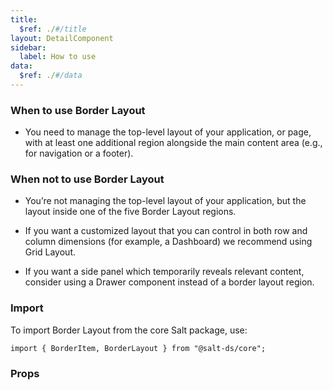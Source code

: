 ```yaml
---
title:
  $ref: ./#/title
layout: DetailComponent
sidebar:
  label: How to use
data:
  $ref: ./#/data
---
```


### When to use Border Layout

- You need to manage the top-level layout of your application, or page, with at least one additional region alongside the main content area (e.g., for navigation or a footer).

### When not to use Border Layout

- You’re not managing the top-level layout of your application, but the layout inside one of the five Border Layout regions.

- If you want a customized layout that you can control in both row and column dimensions (for example, a Dashboard) we recommend using Grid Layout.

- If you want a side panel which temporarily reveals relevant content, consider using a Drawer component instead of a border layout region.

### Import

To import Border Layout from the core Salt package, use:

```
import { BorderItem, BorderLayout } from "@salt-ds/core";
```

### Props

<PropsTable componentName="BorderLayout" />
